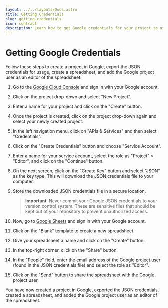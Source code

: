 ```yaml
---
layout: ../../layouts/Docs.astro
title: Getting Credentials
slug: getting-credentials
icon: contract
description: Learn how to get Google credentials for your project to use with HolySheets.
---
```


# Getting Google Credentials

Follow these steps to create a project in Google, export the JSON credentials for usage, create a spreadsheet, and add the Google project user as an editor of the spreadsheet:

1. Go to the [Google Cloud Console](https://console.cloud.google.com/) and sign in with your Google account.
2. Click on the project drop-down and select "New Project".
3. Enter a name for your project and click on the "Create" button.
4. Once the project is created, click on the project drop-down again and select your newly created project.
5. In the left navigation menu, click on "APIs & Services" and then select "Credentials".
6. Click on the "Create Credentials" button and choose "Service Account".
7. Enter a name for your service account, select the role as "Project" > "Editor", and click on the "Continue" button.
8. On the next screen, click on the "Create Key" button and select "JSON" as the key type. This will download the JSON credentials file to your computer.
9. Store the downloaded JSON credentials file in a secure location.

   > **Important**: Never commit your Google JSON credentials to your version control system. These are sensitive files that should be kept out of your repository to prevent unauthorized access.

10. Now, go to [Google Sheets](https://sheets.google.com/) and sign in with your Google account.
11. Click on the "Blank" template to create a new spreadsheet.
12. Give your spreadsheet a name and click on the "Create" button.
13. In the top-right corner, click on the "Share" button.
14. In the "People" field, enter the email address of the Google project user (found in the JSON credentials file) and select the role as "Editor".
15. Click on the "Send" button to share the spreadsheet with the Google project user.

You have now created a project in Google, exported the JSON credentials, created a spreadsheet, and added the Google project user as an editor of the spreadsheet.
